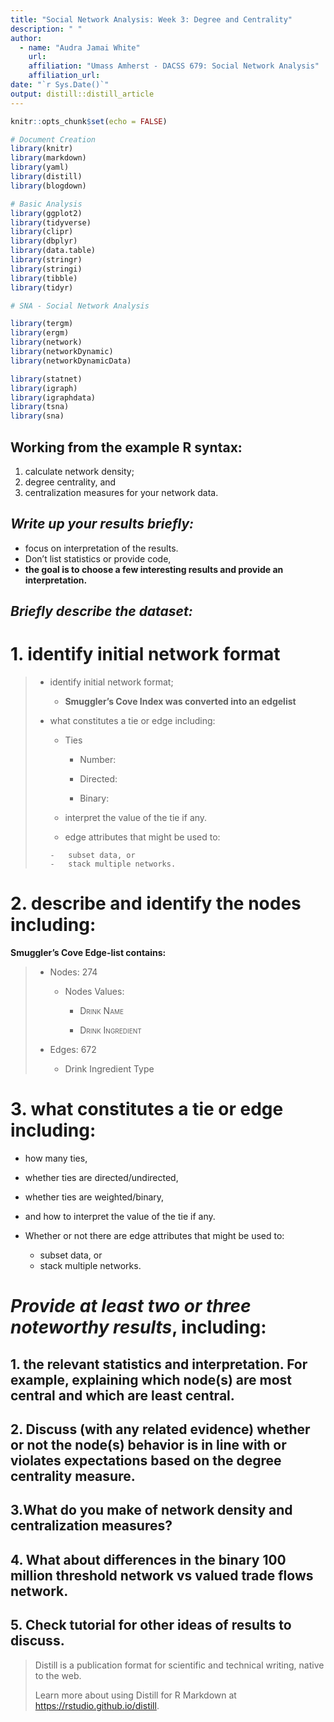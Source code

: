 ```yaml
---
title: "Social Network Analysis: Week 3: Degree and Centrality"
description: " "
author:
  - name: "Audra Jamai White" 
    url: 
    affiliation: "Umass Amherst - DACSS 679: Social Network Analysis"
    affiliation_url: 
date: "`r Sys.Date()`"
output: distill::distill_article
---
```


```r
knitr::opts_chunk$set(echo = FALSE)

# Document Creation
library(knitr)
library(markdown)
library(yaml)
library(distill)
library(blogdown)

# Basic Analysis
library(ggplot2)
library(tidyverse)
library(clipr)
library(dbplyr)
library(data.table)
library(stringr)
library(stringi)
library(tibble)
library(tidyr)

# SNA - Social Network Analysis

library(tergm)
library(ergm)
library(network)
library(networkDynamic)
library(networkDynamicData)

library(statnet)
library(igraph)
library(igraphdata)
library(tsna)
library(sna)

```

## Working from the example R syntax:

1.  calculate network density;
2.  degree centrality, and
3.  centralization measures for your network data.

## *Write up your results briefly:*

-   focus on interpretation of the results.
-   Don't list statistics or provide code,
-   **the goal is to choose a few interesting
    results and provide an interpretation.**

## *Briefly describe the dataset:*

# 1. identify initial network format

<div>

> -   identify initial network format;
>
>     -   **Smuggler's Cove Index was converted
>         into an edgelist**
>
> -   what constitutes a tie or edge including:
>
>     -   Ties
>
>         -   Number:
>
>         -   Directed:
>
>         -   Binary:
>
>     -   interpret the value of the tie if any.
>
>     -   edge attributes that might be used to:
>
>     <!-- -->
>
>         -   subset data, or
>         -   stack multiple networks.

</div>

# 2. describe and identify the nodes including:

<div>

**Smuggler's Cove Edge-list contains:**

> -   Nodes: 274
>
>     -   Nodes Values:
>
>         -   [Drink Name]{.smallcaps}
>
>         -   [Drink Ingredient]{.smallcaps}
>
> -   Edges: 672
>
>     -   Drink Ingredient Type

</div>

# 3. what constitutes a tie or edge including:

-   how many ties,

-   whether ties are directed/undirected,

-   whether ties are weighted/binary,

-   and how to interpret the value of the tie if
    any.

-   Whether or not there are edge attributes that
    might be used to:

    -   subset data, or
    -   stack multiple networks.

# *Provide at least two or three noteworthy results*, including:

## 1. the relevant statistics and interpretation. For example, explaining which node(s) are most central and which are least central.

## 2. Discuss (with any related evidence) whether or not the node(s) behavior is in line with or violates expectations based on the degree centrality measure.

## 3.What do you make of network density and centralization measures? 

## 4. What about differences in the binary 100 million threshold network vs valued trade flows network.

## 5. Check tutorial for other ideas of results to discuss.

> Distill is a publication format for scientific
> and technical writing, native to the web.
>
> Learn more about using Distill for R Markdown at
> <https://rstudio.github.io/distill>.
